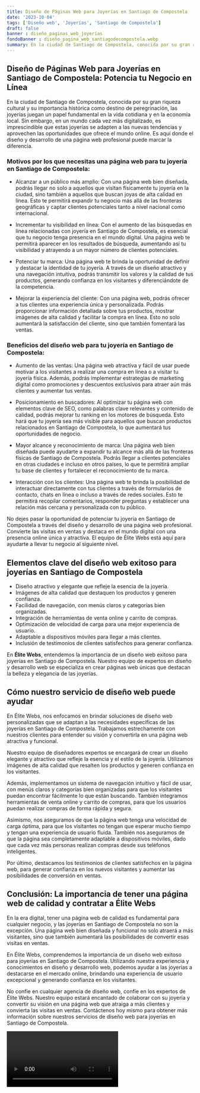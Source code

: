 ```yaml
---
title: Diseño de Páginas Web para Joyerías en Santiago de Compostela
date: '2023-10-04'
tags: ['Diseño web', 'Joyerías', 'Santiago de Compostela']
draft: false
banner : diseño_paginas_web_joyerías
fondoBanner : diseño_pagina_web_santiagodecompostela.webp
summary: En la ciudad de Santiago de Compostela, conocida por su gran riqueza cultural y su importancia histórica como destino de peregrinación, las joyerías juegan un papel fundamental en la vida cotidiana y en la economía local. Sin embargo, en un mundo cada vez más digitalizado, es imprescindible que estas joyerías se adapten a las nuevas tendencias y aprovechen las oportunidades que ofrece el mundo online. Es aquí donde el diseño y desarrollo de una página web profesional puede marcar la diferencia.
---
```


## Diseño de Páginas Web para Joyerías en Santiago de Compostela: Potencia tu Negocio en Línea

En la ciudad de Santiago de Compostela, conocida por su gran riqueza cultural y su importancia histórica como destino de peregrinación, las joyerías juegan un papel fundamental en la vida cotidiana y en la economía local. Sin embargo, en un mundo cada vez más digitalizado, es imprescindible que estas joyerías se adapten a las nuevas tendencias y aprovechen las oportunidades que ofrece el mundo online. Es aquí donde el diseño y desarrollo de una página web profesional puede marcar la diferencia.

### Motivos por los que necesitas una página web para tu joyería en Santiago de Compostela:
- Alcanzar a un público más amplio: Con una página web bien diseñada, podrás llegar no solo a aquellos que visitan físicamente tu joyería en la ciudad, sino también a aquellos que buscan joyas de alta calidad en línea. Esto te permitirá expandir tu negocio más allá de las fronteras geográficas y captar clientes potenciales tanto a nivel nacional como internacional.

- Incrementar tu visibilidad en línea: Con el aumento de las búsquedas en línea relacionadas con joyería en Santiago de Compostela, es esencial que tu negocio tenga presencia en el mundo digital. Una página web te permitirá aparecer en los resultados de búsqueda, aumentando así tu visibilidad y atrayendo a un mayor número de clientes potenciales.

- Potenciar tu marca: Una página web te brinda la oportunidad de definir y destacar la identidad de tu joyería. A través de un diseño atractivo y una navegación intuitiva, podrás transmitir los valores y la calidad de tus productos, generando confianza en los visitantes y diferenciándote de la competencia.

- Mejorar la experiencia del cliente: Con una página web, podrás ofrecer a tus clientes una experiencia única y personalizada. Podrás proporcionar información detallada sobre tus productos, mostrar imágenes de alta calidad y facilitar la compra en línea. Esto no solo aumentará la satisfacción del cliente, sino que también fomentará las ventas.

### Beneficios del diseño web para tu joyería en Santiago de Compostela:
- Aumento de las ventas: Una página web atractiva y fácil de usar puede motivar a los visitantes a realizar una compra en línea o a visitar tu joyería física. Además, podrás implementar estrategias de marketing digital como promociones y descuentos exclusivos para atraer aún más clientes y aumentar tus ventas.

- Posicionamiento en buscadores: Al optimizar tu página web con elementos clave de SEO, como palabras clave relevantes y contenido de calidad, podrás mejorar tu ranking en los motores de búsqueda. Esto hará que tu joyería sea más visible para aquellos que buscan productos relacionados en Santiago de Compostela, lo que aumentará tus oportunidades de negocio.

- Mayor alcance y reconocimiento de marca: Una página web bien diseñada puede ayudarte a expandir tu alcance más allá de las fronteras físicas de Santiago de Compostela. Podrás llegar a clientes potenciales en otras ciudades e incluso en otros países, lo que te permitirá ampliar tu base de clientes y fortalecer el reconocimiento de tu marca.

- Interacción con los clientes: Una página web te brinda la posibilidad de interactuar directamente con tus clientes a través de formularios de contacto, chats en línea o incluso a través de redes sociales. Esto te permitirá recopilar comentarios, responder preguntas y establecer una relación más cercana y personalizada con tu público.

No dejes pasar la oportunidad de potenciar tu joyería en Santiago de Compostela a través del diseño y desarrollo de una página web profesional. Convierte las visitas en ventas y destaca en el mundo digital con una presencia online única y atractiva. El equipo de Élite Webs está aquí para ayudarte a llevar tu negocio al siguiente nivel.

<GifSeo />

<Cta />

## Elementos clave del diseño web exitoso para joyerías en Santiago de Compostela

- Diseño atractivo y elegante que refleje la esencia de la joyería.
- Imágenes de alta calidad que destaquen los productos y generen confianza.
- Facilidad de navegación, con menús claros y categorías bien organizadas.
- Integración de herramientas de venta online y carrito de compras.
- Optimización de velocidad de carga para una mejor experiencia de usuario.
- Adaptable a dispositivos móviles para llegar a más clientes.
- Inclusión de testimonios de clientes satisfechos para generar confianza.

En **Élite Webs**, entendemos la importancia de un diseño web exitoso para joyerías en Santiago de Compostela. Nuestro equipo de expertos en diseño y desarrollo web se especializa en crear páginas web únicas que destacan la belleza y elegancia de las joyerías.

## Cómo nuestro servicio de diseño web puede ayudar

En Élite Webs, nos enfocamos en brindar soluciones de diseño web personalizadas que se adaptan a las necesidades específicas de las joyerías en Santiago de Compostela. Trabajamos estrechamente con nuestros clientes para entender su visión y convertirla en una página web atractiva y funcional.

Nuestro equipo de diseñadores expertos se encargará de crear un diseño elegante y atractivo que refleje la esencia y el estilo de la joyería. Utilizamos imágenes de alta calidad que resalten los productos y generen confianza en los visitantes.

Además, implementamos un sistema de navegación intuitivo y fácil de usar, con menús claros y categorías bien organizadas para que los visitantes puedan encontrar fácilmente lo que están buscando. También integramos herramientas de venta online y carrito de compras, para que los usuarios puedan realizar compras de forma rápida y segura.

Asimismo, nos aseguramos de que la página web tenga una velocidad de carga óptima, para que los visitantes no tengan que esperar mucho tiempo y tengan una experiencia de usuario fluida. También nos aseguramos de que la página sea completamente adaptable a dispositivos móviles, dado que cada vez más personas realizan compras desde sus teléfonos inteligentes.

Por último, destacamos los testimonios de clientes satisfechos en la página web, para generar confianza en los nuevos visitantes y aumentar las posibilidades de conversión en ventas.

## Conclusión: La importancia de tener una página web de calidad y contratar a Élite Webs

En la era digital, tener una página web de calidad es fundamental para cualquier negocio, y las joyerías en Santiago de Compostela no son la excepción. Una página web bien diseñada y funcional no solo atraerá a más visitantes, sino que también aumentará las posibilidades de convertir esas visitas en ventas.

En Élite Webs, comprendemos la importancia de un diseño web exitoso para joyerías en Santiago de Compostela. Utilizando nuestra experiencia y conocimientos en diseño y desarrollo web, podemos ayudar a las joyerías a destacarse en el mercado online, brindando una experiencia de usuario excepcional y generando confianza en los visitantes.

No confíe en cualquier agencia de diseño web, confíe en los expertos de Élite Webs. Nuestro equipo estará encantado de colaborar con su joyería y convertir su visión en una página web que atraiga a más clientes y convierta las visitas en ventas. Contáctenos hoy mismo para obtener más información sobre nuestros servicios de diseño web para joyerías en Santiago de Compostela.

<Video />

<CtaBot job='Joyerías' city='Santiago de Compostela'/>

<Gmaps query='Santiago de Compostela+españa+maps' />